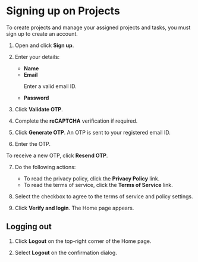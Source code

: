 
# Signing up on Projects

To create projects and manage your assigned projects and tasks, you must sign up to create an account.

1. Open <ProductName /> and click **Sign up**.

2. Enter your details:

    * <b>Name</b>
    * <b>Email</b>
        <p>
            <Admonition type="note">
            <p>Enter a valid email ID.</p>
            </Admonition>
        </p>
    * <b>Password</b>

3. Click <b>Validate OTP</b>.

4. Complete the <b>reCAPTCHA</b> verification if required.

5. Click <b>Generate OTP</b>. An OTP is sent to your registered email ID.

6. Enter the OTP.
<p>
    <Admonition type="tip">   
    <p>To receive a new OTP, click <b>Resend OTP</b>.</p>
    </Admonition>
</p>

7. Do the following actions:

    * To read the privacy policy, click the <b>Privacy Policy</b> link.
    * To read the terms of service, click the <b>Terms of Service</b> link.

8. Select the checkbox to agree to the terms of service and policy settings.

9. Click <b>Verify and login</b>. The Home page appears.

## Logging out

1. Click **Logout** on the top-right corner of the Home page.

2. Select **Logout** on the confirmation dialog.
